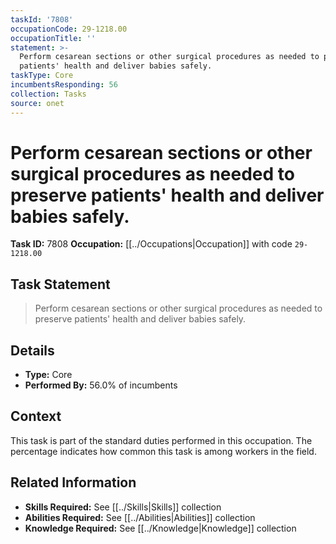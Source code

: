 ```yaml
---
taskId: '7808'
occupationCode: 29-1218.00
occupationTitle: ''
statement: >-
  Perform cesarean sections or other surgical procedures as needed to preserve
  patients' health and deliver babies safely.
taskType: Core
incumbentsResponding: 56
collection: Tasks
source: onet
---
```

# Perform cesarean sections or other surgical procedures as needed to preserve patients' health and deliver babies safely.

**Task ID:** 7808
**Occupation:** [[../Occupations|Occupation]] with code `29-1218.00`

## Task Statement

> Perform cesarean sections or other surgical procedures as needed to preserve patients' health and deliver babies safely.

## Details

- **Type:** Core
- **Performed By:** 56.0% of incumbents

## Context

This task is part of the standard duties performed in this occupation. The percentage indicates how common this task is among workers in the field.

## Related Information

- **Skills Required:** See [[../Skills|Skills]] collection
- **Abilities Required:** See [[../Abilities|Abilities]] collection
- **Knowledge Required:** See [[../Knowledge|Knowledge]] collection
